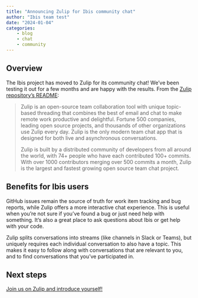 ```yaml
---
title: "Announcing Zulip for Ibis community chat"
author: "Ibis team test"
date: "2024-01-04"
categories:
    - blog
    - chat
    - community
---
```


## Overview

The Ibis project has moved to Zulip for its community chat! We've been testing
it out for a few months and are happy with the results. From the [Zulip
repository's README](https://github.com/zulip/zulip):

> Zulip is an open-source team collaboration tool with unique topic-based
> threading that combines the best of email and chat to make remote work
> productive and delightful. Fortune 500 companies, leading open source projects,
> and thousands of other organizations use Zulip every day. Zulip is the only
> modern team chat app that is designed for both live and asynchronous
> conversations.
>
> Zulip is built by a distributed community of developers from
> all around the world, with 74+ people who have each contributed 100+ commits.
> With over 1000 contributors merging over 500 commits a month, Zulip is the
> largest and fastest growing open source team chat project.

## Benefits for Ibis users

GitHub issues remain the source of truth for work item tracking and bug reports,
while Zulip offers a more interactive chat experience. This is useful when
you're not sure if you've found a bug or just need help with something. It's
also a great place to ask questions about Ibis or get help with your code.

Zulip splits conversations into streams (like channels in Slack or Teams), but
uniquely requires each individual conversation to also have a topic. This makes
it easy to follow along with conversations that are relevant to you, and to find
conversations that you've participated in.

## Next steps

[Join us on Zulip and introduce yourself!](https://ibis-project.zulipchat.com/)

